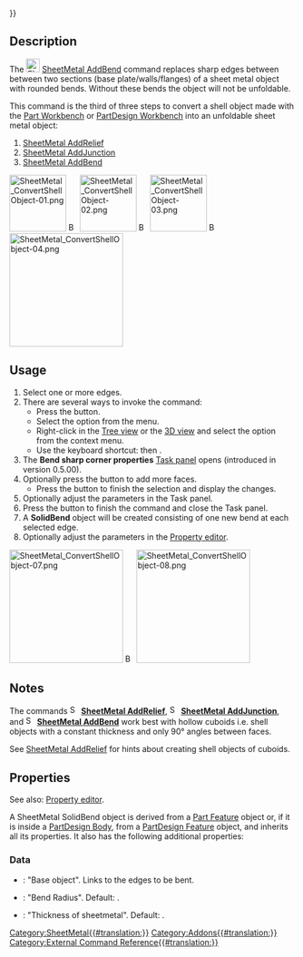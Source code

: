 {{UnfinishedDocu{{#translation:}}}}
<languages/>
<translate>

<!--T:1-->
{{Docnav
|[[SheetMetal_AddJunction|AddJunction]]
|[[SheetMetal_SketchOnSheet|SketchOnSheet]]
|[[SheetMetal_Workbench|SheetMetal]]
|IconL=SheetMetal_AddJunction.svg
|IconR=SheetMetal_SketchOnSheet.svg
|IconC=Sheetmetal_workbench_icon.svg
}}

<!--T:2-->
{{GuiCommand
|Name=SheetMetal AddBend
|MenuLocation=SheetMetal → Make Bend
|Workbenches=[[SheetMetal_Workbench|SheetMetal]]
|Shortcut={{KEY|S}} {{KEY|B}}
|SeeAlso=[[SheetMetal_AddRelief|SheetMetal AddRelief]], [[SheetMetal_AddJunction|SheetMetal AddJunction]]
}}

== Description == <!--T:3-->

<!--T:4-->
The [[Image:SheetMetal_AddBend.svg|24px]] [[SheetMetal_AddBend|SheetMetal AddBend]] command replaces sharp edges between between two sections (base plate/walls/flanges) of a sheet metal object with rounded bends. Without these bends the object will not be unfoldable.

<!--T:22-->
This command is the third of three steps to convert a shell object made with the [[Part_Workbench|Part Workbench]] or [[PartDesign_Workbench|PartDesign Workbench]] into an unfoldable sheet metal object:
# [[SheetMetal_AddRelief|SheetMetal AddRelief]]
# [[SheetMetal_AddJunction|SheetMetal AddJunction]]
# [[SheetMetal_AddBend|SheetMetal AddBend]]

</translate>
[[Image:SheetMetal_ConvertShellObject-01.png|100px|link=]] [[Image:Button_right.svg|16px|link=]]
[[Image:SheetMetal_ConvertShellObject-02.png|100px|link=SheetMetal_AddRelief]] [[Image:Button_right.svg|16px|link=]]
[[Image:SheetMetal_ConvertShellObject-03.png|100px|link=SheetMetal_AddJunction]] [[Image:Button_right.svg|16px|link=]]
[[Image:SheetMetal_ConvertShellObject-04.png|200px|link=SheetMetal_AddBend]]
<translate>
<!--T:16-->
{{Caption|Make Bend - replace edges with bends}}

== Usage == <!--T:5-->

<!--T:18-->
# Select one or more edges.
# There are several ways to invoke the command:
#* Press the {{Button|[[Image:SheetMetal_AddBend.svg|16px]] [[SheetMetal_AddBend|Make Bend]]}} button.
#* Select the {{MenuCommand|SheetMetal → [[Image:SheetMetal_AddBend.svg|16px]] Make Bend}} option from the menu.
#* Right-click in the [[Tree_view|Tree view]] or the [[3D_view|3D view]] and select the {{MenuCommand|SheetMetal → [[Image:SheetMetal_AddBend.svg|16px]] Make Bend}} option from the context menu.
#* Use the keyboard shortcut: {{KEY|S}} then {{KEY|B}}.
# The '''Bend sharp corner properties''' [[Task_panel|Task panel]] opens (introduced in version 0.5.00).
# Optionally press the {{Button|Select}} button to add more faces.
#* Press the {{Button|Preview}} button to finish the selection and display the changes.
# Optionally adjust the parameters in the Task panel.
# Press the {{Button|OK}} button to finish the command and close the Task panel.
# A '''SolidBend''' object will be created consisting of one new bend at each selected edge.
# Optionally adjust the parameters in the [[Property_editor|Property editor]].

</translate>
[[Image:SheetMetal_ConvertShellObject-07.png|200px|link=]] [[Image:Button_right.svg|16px|link=]]
[[Image:SheetMetal_ConvertShellObject-08.png|200px|link=]]
<translate>

== Notes == <!--T:19-->

<!--T:20-->
The commands [[Image:SheetMetal_AddRelief.svg|16px]] '''[[SheetMetal_AddRelief|SheetMetal AddRelief]]''', [[Image:SheetMetal_AddJunction.svg|16px]] '''[[SheetMetal_AddJunction|SheetMetal AddJunction]]''', and [[Image:SheetMetal_AddBend.svg|16px]] '''[[SheetMetal_AddBend|SheetMetal AddBend]]''' work best with hollow cuboids i.e. shell objects with a constant thickness and only 90° angles between faces.

<!--T:21-->
See [[SheetMetal_AddRelief#Notes|SheetMetal AddRelief]] for hints about creating shell objects of cuboids.

== Properties == <!--T:6-->

<!--T:8-->
See also: [[Property_editor|Property editor]].

<!--T:9-->
A SheetMetal SolidBend object is derived from a [[Part_Feature|Part Feature]] object or, if it is inside a [[PartDesign_Body|PartDesign Body]], from a [[PartDesign_Feature|PartDesign Feature]] object, and inherits all its properties. It also has the following additional properties:

=== Data === <!--T:10-->

<!--T:13-->
{{Properties_Title|Parameters}}

<!--T:14-->
* {{PropertyData|base Object|LinkSub}}: "Base object". Links to the edges to be bent.
* {{PropertyData|radius|Length}}: "Bend Radius". Default: {{value|1,00 mm}}.
* {{PropertyData|thickness|Length}}: "Thickness of sheetmetal". Default: {{value|1,00 mm}}.


<!--T:7-->
{{Docnav
|[[SheetMetal_AddJunction|AddJunction]]
|[[SheetMetal_SketchOnSheet|SketchOnSheet]]
|[[SheetMetal_Workbench|SheetMetal]]
|IconL=SheetMetal_AddJunction.svg
|IconR=SheetMetal_SketchOnSheet.svg
|IconC=Sheetmetal_workbench_icon.svg
}}

</translate>
[[Category:SheetMetal{{#translation:}}]]
[[Category:Addons{{#translation:}}]]
[[Category:External Command Reference{{#translation:}}]]